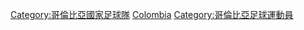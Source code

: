 [[Category:哥倫比亞國家足球隊|Category:哥倫比亞國家足球隊]]
[[Category:國家足球隊球員|Colombia]]
[[Category:哥倫比亞足球運動員|Category:哥倫比亞足球運動員]]